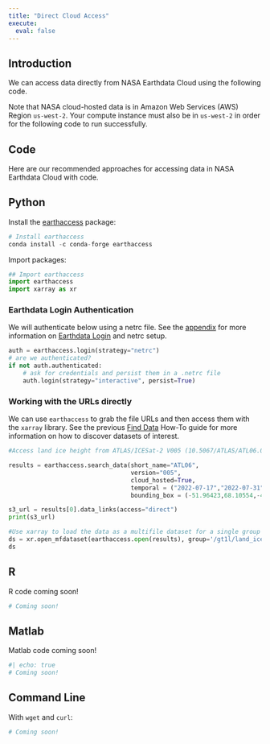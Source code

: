 ```yaml
---
title: "Direct Cloud Access"
execute:
  eval: false
---
```


## Introduction

We can access data directly from NASA Earthdata Cloud using the following code. 

Note that NASA cloud-hosted data is in Amazon Web Services (AWS) Region `us-west-2`. Your compute instance must also be in `us-west-2` in order for the following code to run successfully.

## Code

Here are our recommended approaches for accessing data in NASA Earthdata Cloud with code.

::: {.panel-tabset group="language"}
## Python

Install the [earthaccess]("https://github.com/nsidc/earthaccess") package:

```python
# Install earthaccess
conda install -c conda-forge earthaccess
```

Import packages: 

```python
## Import earthaccess
import earthaccess
import xarray as xr
```

### Earthdata Login Authentication

We will authenticate below using a netrc file. See the [appendix]("https://nasa-openscapes.github.io/earthdata-cloud-cookbook/appendix/authentication.html") for more information on [Earthdata Login]("https://urs.earthdata.nasa.gov/") and netrc setup.

```python
auth = earthaccess.login(strategy="netrc")
# are we authenticated?
if not auth.authenticated:
    # ask for credentials and persist them in a .netrc file
    auth.login(strategy="interactive", persist=True)
```

### Working with the URLs directly
We can use `earthaccess` to grab the file URLs and then access them with the `xarray` library. See the previous [Find Data]("https://nasa-openscapes.github.io/earthdata-cloud-cookbook/how-tos/find-data/") How-To guide for more information on how to discover datasets of interest. 


```python
#Access land ice height from ATLAS/ICESat-2 V005 (10.5067/ATLAS/ATL06.005), searching for data over western Greenland coast over two weeks in July 2022. The data are provided as HDF5 granules (files) that span about 1/14th of an orbit.

results = earthaccess.search_data(short_name="ATL06",
                                  version="005",
                                  cloud_hosted=True,
                                  temporal = ("2022-07-17","2022-07-31"),
                                  bounding_box = (-51.96423,68.10554,-48.71969,70.70529))

s3_url = results[0].data_links(access="direct")
print(s3_url)

#Use xarray to load the data as a multifile dataset for a single group in the HDF5 file, in this case land ice segments:
ds = xr.open_mfdataset(earthaccess.open(results), group='/gt1l/land_ice_segments')
ds
```


## R

R code coming soon!

```r
# Coming soon!
```

## Matlab

Matlab code coming soon!

```bash
#| echo: true
# Coming soon!
```

## Command Line

With `wget` and `curl`:

```bash
# Coming soon!
```


:::

